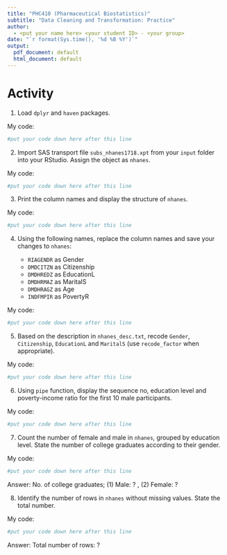 ```yaml
---
title: "PHC410 (Pharmaceutical Biostatistics)"
subtitle: "Data Cleaning and Transformation: Practice"
author: 
  - <put your name here> <your student ID> - <your group>
date: "`r format(Sys.time(), '%d %B %Y')`"
output:
  pdf_document: default
  html_document: default
---
```


# Activity

1. Load `dplyr` and `haven` packages.

My code:
```r
#put your code down here after this line

```

2. Import SAS transport file `subs_nhanes1718.xpt` from your `input` folder into your RStudio. Assign the object as `nhanes`.

My code:
```r
#put your code down here after this line


```


3. Print the column names and display the structure of `nhanes`. 

My code:
```r
#put your code down here after this line


```


4. Using the following names, replace the column names and save your changes to `nhanes`:

    + `RIAGENDR` as Gender
    + `DMDCITZN` as Citizenship
    + `DMDHREDZ` as EducationL
    + `DMDHRMAZ` as MaritalS
    + `DMDHRAGZ` as Age
    + `INDFMPIR` as PovertyR

My code:
```r
#put your code down here after this line


```


5. Based on the description in `nhanes_desc.txt`, recode `Gender`, `Citizenship`, `EducationL` and `MaritalS` (use `recode_factor` when appropriate).

My code:
```r
#put your code down here after this line

```

6. Using `pipe` function, display the sequence no, education level and poverty-income ratio for the first 10 male participants.
    
My code:
```r
#put your code down here after this line

```

7. Count the number of female and male in `nhanes`, grouped by education level. State the number of college graduates according to their gender.
    
My code:
```r
#put your code down here after this line

```

Answer: No. of college graduates; (1) Male: ?    , (2) Female: ?


8. Identify the number of rows in `nhanes` without missing values. State the total number.
    
My code:
```r
#put your code down here after this line

```

Answer: Total number of rows: ?